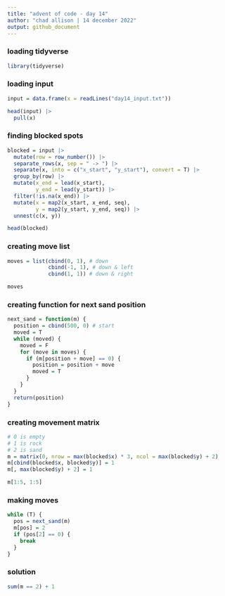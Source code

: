 ---
title: "advent of code - day 14"
author: "chad allison | 14 december 2022"
output: github_document
---

### loading tidyverse

```{r message = F, warning = F}
library(tidyverse)
```

### loading input

```{r}
input = data.frame(x = readLines("day14_input.txt"))

head(input) |>
  pull(x)
```

### finding blocked spots

```{r}
blocked = input |>
  mutate(row = row_number()) |>
  separate_rows(x, sep = " -> ") |>
  separate(x, into = c("x_start", "y_start"), convert = T) |>
  group_by(row) |>
  mutate(x_end = lead(x_start),
         y_end = lead(y_start)) |>
  filter(!is.na(x_end)) |>
  mutate(x = map2(x_start, x_end, seq),
         y = map2(y_start, y_end, seq)) |>
  unnest(c(x, y))

head(blocked)
```

### creating move list

```{r}
moves = list(cbind(0, 1), # down
             cbind(-1, 1), # down & left
             cbind(1, 1)) # down & right

moves
```

### creating function for next sand position

```{r}
next_sand = function(m) {
  position = cbind(500, 0) # start
  moved = T
  while (moved) {
    moved = F
    for (move in moves) {
      if (m[position + move] == 0) {
        position = position + move
        moved = T
      }
    }
  }
  return(position)
}
```

### creating movement matrix

```{r}
# 0 is empty
# 1 is rock
# 2 is sand
m = matrix(0, nrow = max(blocked$x) * 3, ncol = max(blocked$y) + 2)
m[cbind(blocked$x, blocked$y)] = 1
m[, max(blocked$y) + 2] = 1

m[1:5, 1:5]
```

### making moves

```{r}
while (T) {
  pos = next_sand(m)
  m[pos] = 2
  if (pos[2] == 0) {
    break
  }
}
```

### solution

```{r}
sum(m == 2) + 1
```















































